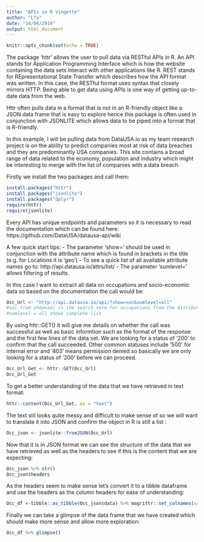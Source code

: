 ```yaml
---
title: "APIs in R Vingette"
author: "LTa"
date: "14/08/2019"
output: html_document
---
```


```r
knitr::opts_chunk$set(echo = TRUE)
```

The package 'httr' allows the user to pull data via RESTful APIs in R. An API stands for Application Programming Interface which is how the website containing the data sets interact with other applications like R. REST stands for REpresentational State Transfer which describes how the API format was written. In this case, the RESTful format uses syntax that closely mirrors HTTP. Being able to get data using APIs is one way of getting up-to-date data from the web. 

Httr often pulls data in a format that is not in an R-friendly object like a JSON data frame that is easy to explore hence this package is often used in conjunction with JSONLITE which allows data to be piped into a format that is R-friendly.

In this example, I will be pulling data from DataUSA.io as my team research project is on the ability to predict companies most at risk of data breaches and they are predominantly USA companies. This site contains a broad range of data related to the economy, population and industry which might be interesting to merge with the list of companies with a data breach. 
 
Firstly we install the two packages and call them:

```r
install.packages("httr")
install.packages("jsonlite")
install.packages("dplyr")
require(httr)
require(jsonlite)


```

Every API has unique endpoints and parameters so it is necessary to read the documentation which can be found here: https://github.com/DataUSA/datausa-api/wiki

A few quick start tips:
- The parameter 'show=' should be used in conjunction with the attribute name which is found in brackets in the title (e.g. for Locations it is 'geo')
- To see a quick list of all available attribute names go to: http://api.datausa.io/attrs/list/ 
- The parameter 'sumlevel=' allows filtering of results.

In this case I want to extract all data on occupations and socio-economic data so based on the documentation the call would be:

```r
Occ_Url <- "http://api.datausa.io/api/?show=soc&sumlevel=all"
#soc from show=soc is the search term for occupations from the Attribute list
#sumlevel = all shows complete list
```

By using httr::GET() it will give me details on whether the call was successful as well as basic informtion such as the format of the response and the first few lines of the data set. We are looking for a status of '200' to confirm that the call succeeded. Other common statuses include '500' for internal error and '403' means permission denied so basically we are only looking for a status of '200' before we can proceed.

```r
Occ_Url_Get <- httr::GET(Occ_Url)
Occ_Url_Get
```
 
To get a better understanding of the data that we have retrieved in text format:

```r
httr::content(Occ_Url_Get, as = "text")
```
The text stil looks quite messy and difficult to make sense of so we will want to translate it into JSON and confirm the object in R is still a list :
```r
Occ_json <- jsonlite::fromJSON(Occ_Url)
```
Now that it is in JSON format we can see the structure of the data that we have retrieved as well as the headers to see if this is the content that we are expecting:
```r
Occ_json %>% str()
Occ_json$headers
```
As the headers seem to make sense let's convert it to a tibble dataframe and use the headers as the column headers for ease of understanding:
```r
Occ_df <-tibble::as_tibble(Occ_json$data) %>% magrittr::set_colnames(value = Occ_json$headers)
```
Finally we can take a glimpse of the data frame that we have created which should make more sense and allow more exploration:
```r
Occ_df %>% glimpse()
```